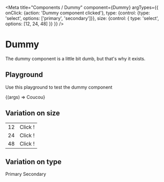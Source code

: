 

<Meta
  title="Components / Dummy"
  component={Dummy}
  argTypes={{
    onClick: {action: 'Dummy component clicked'},
    type: {control: {type: 'select', options: ['primary', 'secondary']}},
    size: {control: { type: 'select', options: [12, 24, 48] }}
  }}
/>

# Dummy

The dummy component is a little bit dumb, but that's why it exists.

## Playground

Use this playground to test the dummy component

<Preview>
  <Story name="Standard">
    {(args) => <Dummy {...args} >Coucou</Dummy>}
  </Story>
</Preview>

<Props story="Standard" />


## Variation on size

  <Story name="Size">
      <table>
          <tr>
          <td> 12 </td>
            <td>
            <Dummy type="primary" size={12} onClick={action("clicked")}>
              Click !
            </Dummy>
            </td>
          </tr>
      <tr>
          <td> 24 </td>
            <td>
            <Dummy type="primary" size={24} onClick={action("clicked")}>
              Click !
            </Dummy>
            </td>
      </tr>
      <tr>
          <td> 48 </td>
           <td>
            <Dummy type="primary" size={48} onClick={action("clicked")}>
              Click !
            </Dummy>
           </td>
      </tr>
    </table>
  </Story>

## Variation on type

  <Story name="Type">
    <Dummy type="primary" size={24} onClick={action("clicked")}>
      Primary
    </Dummy>
    <Dummy type="secondary" size={24} onClick={action("clicked")}>
      Secondary
    </Dummy>
  </Story>
